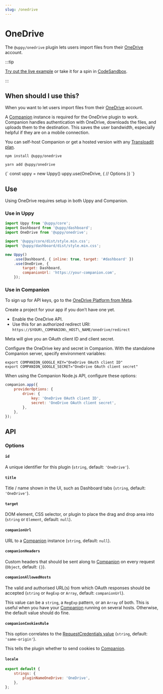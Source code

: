 ```yaml
---
slug: /onedrive
---
```




# OneDrive

The `@uppy/onedrive` plugin lets users import files from their
[OneDrive](https://onedrive.com) account.

:::tip

[Try out the live example](/examples) or take it for a spin in
[CodeSandbox](https://codesandbox.io/s/uppy-dashboard-xpxuhd).

:::

## When should I use this?

When you want to let users import files from their
[OneDrive](https://onedrive.com) account.

A [Companion](/docs/companion) instance is required for the OneDrive plugin to
work. Companion handles authentication with OneDrive, downloads the files, and
uploads them to the destination. This saves the user bandwidth, especially
helpful if they are on a mobile connection.

You can self-host Companion or get a hosted version with any
[Transloadit plan](https://transloadit.com/pricing/).

<Tabs>
  <TabItem value="npm" label="NPM" default>

```shell
npm install @uppy/onedrive
```

  </TabItem>

  <TabItem value="yarn" label="Yarn">

```shell
yarn add @uppy/onedrive
```

  </TabItem>

  <TabItem value="cdn" label="CDN">
    <UppyCdnExample>
      {`
        const uppy = new Uppy()
        uppy.use(OneDrive, {
          // Options
        })
      `}
    </UppyCdnExample>
  </TabItem>
</Tabs>

## Use

Using OneDrive requires setup in both Uppy and Companion.

### Use in Uppy

```js {10-13} showLineNumbers
import Uppy from '@uppy/core';
import Dashboard from '@uppy/dashboard';
import OneDrive from '@uppy/onedrive';

import '@uppy/core/dist/style.min.css';
import '@uppy/dashboard/dist/style.min.css';

new Uppy()
	.use(Dashboard, { inline: true, target: '#dashboard' })
	.use(OneDrive, {
		target: Dashboard,
		companionUrl: 'https://your-companion.com',
	});
```

### Use in Companion

To sign up for API keys, go to the
[OneDrive Platform from Meta](https://developers.facebook.com/products/onedrive/).

Create a project for your app if you don’t have one yet.

- Enable the OneDrive API.
- Use this for an authorized redirect URI:
  `https://$YOUR\_COMPANION\_HOST\_NAME/onedrive/redirect`

Meta will give you an OAuth client ID and client secret.

Configure the OneDrive key and secret in Companion. With the standalone
Companion server, specify environment variables:

```shell
export COMPANION_GOOGLE_KEY="OneDrive OAuth client ID"
export COMPANION_GOOGLE_SECRET="OneDrive OAuth client secret"
```

When using the Companion Node.js API, configure these options:

```js
companion.app({
	providerOptions: {
		drive: {
			key: 'OneDrive OAuth client ID',
			secret: 'OneDrive OAuth client secret',
		},
	},
});
```

## API

### Options

#### `id`

A unique identifier for this plugin (`string`, default: `'OneDrive'`).

#### `title`

Title / name shown in the UI, such as Dashboard tabs (`string`, default:
`'OneDrive'`).

#### `target`

DOM element, CSS selector, or plugin to place the drag and drop area into
(`string` or `Element`, default: `null`).

#### `companionUrl`

URL to a [Companion](/docs/companion) instance (`string`, default: `null`).

#### `companionHeaders`

Custom headers that should be sent along to [Companion](/docs/companion) on
every request (`Object`, default: `{}`).

#### `companionAllowedHosts`

The valid and authorised URL(s) from which OAuth responses should be accepted
(`string` or `RegExp` or `Array`, default: `companionUrl`).

This value can be a `string`, a `RegExp` pattern, or an `Array` of both. This is
useful when you have your [Companion](/docs/companion) running on several hosts.
Otherwise, the default value should do fine.

#### `companionCookiesRule`

This option correlates to the
[RequestCredentials value](https://developer.mozilla.org/en-US/docs/Web/API/Request/credentials)
(`string`, default: `'same-origin'`).

This tells the plugin whether to send cookies to [Companion](/docs/companion).

#### `locale`

```js
export default {
	strings: {
		pluginNameOneDrive: 'OneDrive',
	},
};
```
